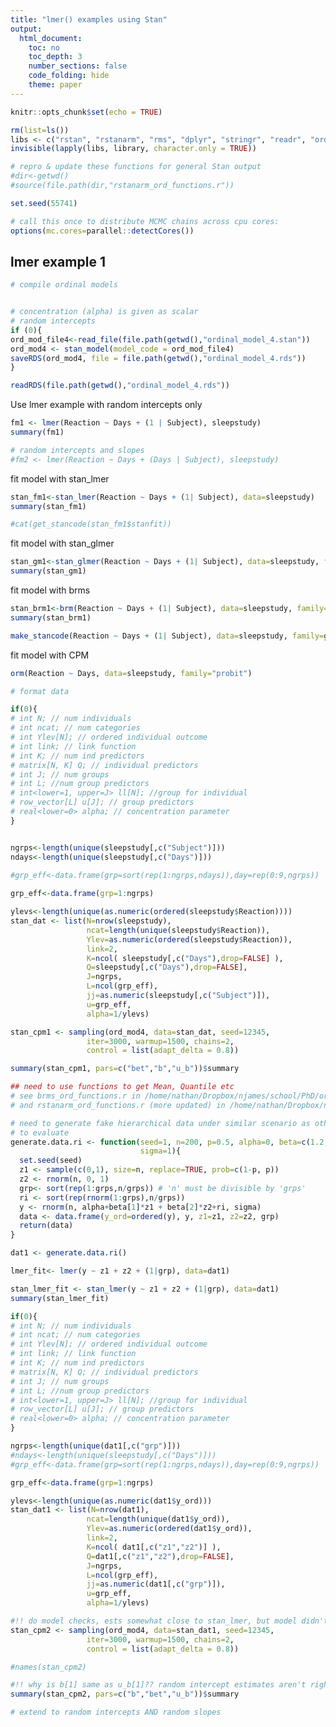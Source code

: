 ```yaml
---
title: "lmer() examples using Stan"
output:
  html_document:
    toc: no
    toc_depth: 3
    number_sections: false
    code_folding: hide
    theme: paper
---
```


<!-- 
file based on orm_ex_with_rstanarm.rmd in orise_ra > rstanarm folder 
modified to us more generic Stan code (still based on stan_polr)
in addition to stan_polr
-->

```r
knitr::opts_chunk$set(echo = TRUE)

rm(list=ls())
libs <- c("rstan", "rstanarm", "rms", "dplyr", "stringr", "readr", "ordinal", "MASS", "lme4")
invisible(lapply(libs, library, character.only = TRUE))

# repro & update these functions for general Stan output
#dir<-getwd()
#source(file.path(dir,"rstanarm_ord_functions.r"))

set.seed(55741)

# call this once to distribute MCMC chains across cpu cores:
options(mc.cores=parallel::detectCores())
```

## lmer example 1

```r
# compile ordinal models


# concentration (alpha) is given as scalar
# random intercepts
if (0){
ord_mod_file4<-read_file(file.path(getwd(),"ordinal_model_4.stan"))
ord_mod4 <- stan_model(model_code = ord_mod_file4)
saveRDS(ord_mod4, file = file.path(getwd(),"ordinal_model_4.rds"))
}

readRDS(file.path(getwd(),"ordinal_model_4.rds"))
```

Use lmer example with random intercepts only

```r
fm1 <- lmer(Reaction ~ Days + (1 | Subject), sleepstudy)
summary(fm1)

# random intercepts and slopes
#fm2 <- lmer(Reaction ~ Days + (Days | Subject), sleepstudy)
```

fit model with stan_lmer

```r
stan_fm1<-stan_lmer(Reaction ~ Days + (1| Subject), data=sleepstudy)
summary(stan_fm1)
```


```r
#cat(get_stancode(stan_fm1$stanfit))
```


fit model with stan_glmer

```r
stan_gm1<-stan_glmer(Reaction ~ Days + (1| Subject), data=sleepstudy, family=gaussian)
summary(stan_gm1)
```


fit model with brms

```r
stan_brm1<-brm(Reaction ~ Days + (1| Subject), data=sleepstudy, family=gaussian)
summary(stan_brm1)
```

```r
make_stancode(Reaction ~ Days + (1| Subject), data=sleepstudy, family=gaussian)
```


fit model with CPM

```r
orm(Reaction ~ Days, data=sleepstudy, family="probit")

# format data

if(0){
# int N; // num individuals
# int ncat; // num categories
# int Ylev[N]; // ordered individual outcome
# int link; // link function
# int K; // num ind predictors
# matrix[N, K] Q; // individual predictors
# int J; // num groups
# int L; //num group predictors
# int<lower=1, upper=J> ll[N]; //group for individual
# row_vector[L] u[J]; // group predictors
# real<lower=0> alpha; // concentration parameter
}


ngrps<-length(unique(sleepstudy[,c("Subject")]))
ndays<-length(unique(sleepstudy[,c("Days")]))
  
#grp_eff<-data.frame(grp=sort(rep(1:ngrps,ndays)),day=rep(0:9,ngrps))

grp_eff<-data.frame(grp=1:ngrps)

ylevs<-length(unique(as.numeric(ordered(sleepstudy$Reaction))))
stan_dat <- list(N=nrow(sleepstudy),
                 ncat=length(unique(sleepstudy$Reaction)),
                 Ylev=as.numeric(ordered(sleepstudy$Reaction)),
                 link=2,
                 K=ncol( sleepstudy[,c("Days"),drop=FALSE] ),
                 Q=sleepstudy[,c("Days"),drop=FALSE],
                 J=ngrps,
                 L=ncol(grp_eff),
                 jj=as.numeric(sleepstudy[,c("Subject")]),
                 u=grp_eff,
                 alpha=1/ylevs)

stan_cpm1 <- sampling(ord_mod4, data=stan_dat, seed=12345, 
                 iter=3000, warmup=1500, chains=2,
                 control = list(adapt_delta = 0.8))

summary(stan_cpm1, pars=c("bet","b","u_b"))$summary

## need to use functions to get Mean, Quantile etc
# see brms_ord_functions.r in /home/nathan/Dropbox/njames/school/PhD/orise_ra/brms 
# and rstanarm_ord_functions.r (more updated) in /home/nathan/Dropbox/njames/school/PhD/orise_ra/rstanarm
```


```r
# need to generate fake hierarchical data under similar scenario as other CPM sims
# to evaluate
generate.data.ri <- function(seed=1, n=200, p=0.5, alpha=0, beta=c(1.2, -0.4), grps=10,
                             sigma=1){
  set.seed(seed)
  z1 <- sample(c(0,1), size=n, replace=TRUE, prob=c(1-p, p))
  z2 <- rnorm(n, 0, 1)
  grp<- sort(rep(1:grps,n/grps)) # 'n' must be divisible by 'grps'
  ri <- sort(rep(rnorm(1:grps),n/grps))
  y <- rnorm(n, alpha+beta[1]*z1 + beta[2]*z2+ri, sigma) 
  data <- data.frame(y_ord=ordered(y), y, z1=z1, z2=z2, grp)
  return(data)
}

dat1 <- generate.data.ri()

lmer_fit<- lmer(y ~ z1 + z2 + (1|grp), data=dat1)

stan_lmer_fit <- stan_lmer(y ~ z1 + z2 + (1|grp), data=dat1)
summary(stan_lmer_fit)

if(0){
# int N; // num individuals
# int ncat; // num categories
# int Ylev[N]; // ordered individual outcome
# int link; // link function
# int K; // num ind predictors
# matrix[N, K] Q; // individual predictors
# int J; // num groups
# int L; //num group predictors
# int<lower=1, upper=J> ll[N]; //group for individual
# row_vector[L] u[J]; // group predictors
# real<lower=0> alpha; // concentration parameter
}

ngrps<-length(unique(dat1[,c("grp")]))
#ndays<-length(unique(sleepstudy[,c("Days")]))
#grp_eff<-data.frame(grp=sort(rep(1:ngrps,ndays)),day=rep(0:9,ngrps))

grp_eff<-data.frame(grp=1:ngrps)

ylevs<-length(unique(as.numeric(dat1$y_ord)))
stan_dat1 <- list(N=nrow(dat1),
                 ncat=length(unique(dat1$y_ord)),
                 Ylev=as.numeric(ordered(dat1$y_ord)),
                 link=2,
                 K=ncol( dat1[,c("z1","z2")] ),
                 Q=dat1[,c("z1","z2"),drop=FALSE],
                 J=ngrps,
                 L=ncol(grp_eff),
                 jj=as.numeric(dat1[,c("grp")]),
                 u=grp_eff,
                 alpha=1/ylevs)

#!! do model checks, ests somewhat close to stan_lmer, but model didn't converge
stan_cpm2 <- sampling(ord_mod4, data=stan_dat1, seed=12345, 
                 iter=3000, warmup=1500, chains=2,
                 control = list(adapt_delta = 0.8))

#names(stan_cpm2)

#!! why is b[1] same as u_b[1]?? random intercept estimates aren't right compared to stan_lmer
summary(stan_cpm2, pars=c("b","bet","u_b"))$summary

```


```r
# extend to random intercepts AND random slopes

```